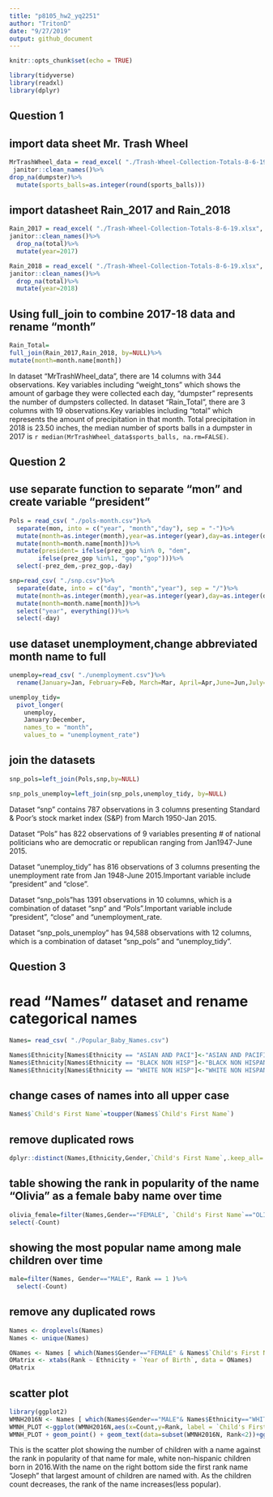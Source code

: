```yaml
---
title: "p8105_hw2_yq2251"
author: "TritonD"
date: "9/27/2019"
output: github_document
---
```


```r
knitr::opts_chunk$set(echo = TRUE)
```
```r
library(tidyverse)
library(readxl)
library(dplyr)
```


## Question 1
## import data sheet Mr. Trash Wheel
```r
MrTrashWheel_data = read_excel( "./Trash-Wheel-Collection-Totals-8-6-19.xlsx", sheet= "Mr. Trash Wheel", range = cell_cols("A:N"))%>%
 janitor::clean_names()%>%
drop_na(dumpster)%>%
  mutate(sports_balls=as.integer(round(sports_balls)))
```



## import datasheet Rain_2017 and Rain_2018
```r
Rain_2017 = read_excel( "./Trash-Wheel-Collection-Totals-8-6-19.xlsx", sheet= "2017 Precipitation", range = "A2:B14")%>%
janitor::clean_names()%>%
  drop_na(total)%>%
  mutate(year=2017)
```


```r
Rain_2018 = read_excel( "./Trash-Wheel-Collection-Totals-8-6-19.xlsx", sheet= "2018 Precipitation",range = "A2:B14")%>%
janitor::clean_names()%>%
  drop_na(total)%>%
  mutate(year=2018)
```



## Using full_join to combine 2017-18 data and rename "month"
```r
Rain_Total=
full_join(Rain_2017,Rain_2018, by=NULL)%>%
mutate(month=month.name[month])
```


In dataset "MrTrashWheel_data", there are 14 columns with 344 observations. Key variables including "weight_tons" which shows the amount of garbage they were collected each day, "dumpster" represents the number of dumpsters collected.
In dataset "Rain_Total", there are 3 columns with 19 observations.Key variables including "total" which represents the amount of precipitation in that month.
Total precipitation in 2018 is 23.50 inches, the median number of sports balls in a dumpster in 2017 is `r median(MrTrashWheel_data$sports_balls, na.rm=FALSE)`.






## Question 2
## use separate function to separate "mon" and create variable "president"
```r
Pols = read_csv( "./pols-month.csv")%>%
  separate(mon, into = c("year", "month","day"), sep = "-")%>%
  mutate(month=as.integer(month),year=as.integer(year),day=as.integer(day))%>%
  mutate(month=month.name[month])%>%
  mutate(president= ifelse(prez_gop %in% 0, "dem",
        ifelse(prez_gop %in%1, "gop","gop")))%>%
  select(-prez_dem,-prez_gop,-day)
```

```r
snp=read_csv( "./snp.csv")%>%
  separate(date, into = c("day", "month","year"), sep = "/")%>%
  mutate(month=as.integer(month),year=as.integer(year),day=as.integer(day))%>%
  mutate(month=month.name[month])%>%
  select("year", everything())%>% 
  select(-day)
```


## use dataset unemployment,change abbreviated month name to full
```r
unemploy=read_csv( "./unemployment.csv")%>%
  rename(January=Jan, February=Feb, March=Mar, April=Apr,June=Jun,July=Jul,August=Aug,September=Sep,October=Oct,November=Nov, December=Dec)
```


```r
unemploy_tidy=
  pivot_longer(
    unemploy, 
    January:December,
    names_to = "month", 
    values_to = "unemployment_rate")
```


## join the datasets
```r
snp_pols=left_join(Pols,snp,by=NULL)
```
```r
snp_pols_unemploy=left_join(snp_pols,unemploy_tidy, by=NULL)
```
Dataset "snp" contains 787 observations in 3 columns presenting Standard & Poor’s stock market index (S&P) from March 1950-Jan 2015.

Dataset "Pols" has 822 observations of 9 variables presenting # of national politicians who are democratic or republican ranging from Jan1947-June 2015.

Dataset "unemploy_tidy" has 816 observations of 3 columns presenting the unemployment rate from Jan 1948-June 2015.Important variable include "president" and "close".

Dataset "snp_pols"has 1391 observations in 10 columns, which is a combination of dataset "snp" and "Pols".Important variable include "president", "close" and "unemployment_rate.

Dataset "snp_pols_unemploy" has 94,588 observations with 12 columns, which is a combination of dataset "snp_pols" and "unemploy_tidy".





## Question 3
# read "Names" dataset and rename categorical names
```r
Names= read_csv( "./Popular_Baby_Names.csv")

Names$Ethnicity[Names$Ethnicity == "ASIAN AND PACI"]<-"ASIAN AND PACIFIC ISLANDER"
Names$Ethnicity[Names$Ethnicity == "BLACK NON HISP"]<-"BLACK NON HISPANIC"
Names$Ethnicity[Names$Ethnicity == "WHITE NON HISP"]<-"WHITE NON HISPANIC"

```


## change cases of names into all upper case
```r
Names$`Child's First Name`=toupper(Names$`Child's First Name`)
```


## remove duplicated rows
```r
dplyr::distinct(Names,Ethnicity,Gender,`Child's First Name`,.keep_all= TRUE)
```


## table showing the rank in popularity of the name “Olivia” as a female baby name over time
```r
olivia_female=filter(Names,Gender=="FEMALE", `Child's First Name`=="OLIVIA")%>%
select(-Count)
```


## showing the most popular name among male children over time
```r
male=filter(Names, Gender=="MALE", Rank == 1 )%>%
  select(-Count)
```


## remove any duplicated rows
```r
Names <- droplevels(Names)
Names <- unique(Names)

ONames <- Names [ which(Names$Gender=="FEMALE" & Names$`Child's First Name`== "OLIVIA"),]
OMatrix <- xtabs(Rank ~ Ethnicity + `Year of Birth`, data = ONames)
OMatrix
```


## scatter plot 
```r
library(ggplot2)
WMNH2016N <- Names [ which(Names$Gender=="MALE"& Names$Ethnicity=="WHITE NON HISPANIC" & Names$`Year of Birth`=="2016"), ]
WMNH_PLOT <-ggplot(WMNH2016N,aes(x=Count,y=Rank, label = `Child's First Name`))
WMNH_PLOT + geom_point() + geom_text(data=subset(WMNH2016N, Rank<2))+ggtitle("Male Baby name ranking in White,non-Hispanic 2016")+theme(plot.title = element_text(hjust = 0.5))
```

This is the scatter plot showing the number of children with a name against the rank in popularity of that name for male, white non-hispanic children born in 2016.With the name on the right bottom side the first rank name "Joseph" that largest amount of children are named with. As the children count decreases, the rank of the name increases(less popular).












